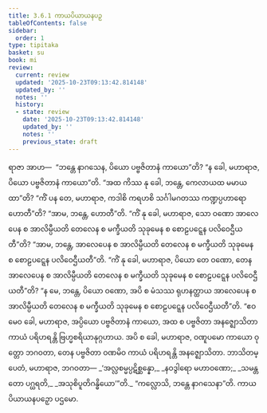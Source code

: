 ```yaml
---
title: 3.6.1 ကာယပိယာယနပဉှ
tableOfContents: false
sidebar:
  order: 1
type: tipitaka
basket: su
book: mi
review:
  current: review
  updated: '2025-10-23T09:13:42.814148'
  updated_by: ''
  notes: ''
  history:
  - state: review
    date: '2025-10-23T09:13:42.814148'
    updated_by: ''
    notes: ''
    previous_state: draft
---
```



<ReviewStatus review={frontmatter.review} showDetails={true} />

<HypothesisAnnotation frontmatter={frontmatter} />

<DynamicBreadcrumb />

<Division number="83" book="mi" e="ch" v="28">

<Paragraph number="397" book="mi">
ရာဇာ အာဟ—  “ဘန္တေ နာဂသေန, ပိယော ပဗ္ဗဇိတာနံ ကာယော”တိ? “န ခေါ, မဟာရာဇ, ပိယော ပဗ္ဗဇိတာနံ ကာယော”တိ. “အထ ကိဿ နု ခေါ, ဘန္တေ, ကေလာယထ မမာယထာ”တိ? “ကိံ ပန တေ, မဟာရာဇ, ကဒါစိ ကရဟစိ သင်္ဂါမဂတဿ ကဏ္ဍပ္ပဟာရော ဟောတီ”တိ? “အာမ, ဘန္တေ, ဟောတီ”တိ. “ကိံ နု ခေါ, မဟာရာဇ, သော ဝဏော အာလေပေန စ အာလိမ္ပီယတိ တေလေန စ မက္ခီယတိ သုခုမေန စ စောဠပဋ္ဋေန ပလိဝေဌီယတီ”တိ? “အာမ, ဘန္တေ, အာလေပေန စ အာလိမ္ပီယတိ တေလေန စ မက္ခီယတိ သုခုမေန စ စောဠပဋ္ဋေန ပလိဝေဌီယတီ”တိ. “ကိံ နု ခေါ, မဟာရာဇ, ပိယော တေ ဝဏော, တေန အာလေပေန စ အာလိမ္ပီယတိ တေလေန စ မက္ခီယတိ သုခုမေန စ စောဠပဋ္ဋေန ပလိဝေဌီယတီ”တိ? “န မေ, ဘန္တေ, ပိယော ဝဏော, အပိ စ မံသဿ ရုဟနတ္ထာယ အာလေပေန စ အာလိမ္ပီယတိ တေလေန စ မက္ခီယတိ သုခုမေန စ စောဠပဋ္ဋေန ပလိဝေဌီယတီ”တိ. “ဧဝမေဝ ခေါ, မဟာရာဇ, အပ္ပိယော ပဗ္ဗဇိတာနံ ကာယော, အထ စ ပဗ္ဗဇိတာ အနဇ္ဈောသိတာ ကာယံ ပရိဟရန္တိ ဗြဟ္မစရိယာနုဂ္ဂဟာယ. အပိ စ ခေါ, မဟာရာဇ, ဝဏူပမော ကာယော ဝုတ္တော ဘဂဝတာ, တေန ပဗ္ဗဇိတာ ဝဏမိဝ ကာယံ ပရိဟရန္တိ အနဇ္ဈောသိတာ. ဘာသိတမ္ပေတံ, မဟာရာဇ, ဘဂဝတာ—
</Paragraph>

<Paragraph number="398" type="verses" book="mi">
_‘အလ္လစမ္မပ္ပဋိစ္ဆန္နော,_  
_နဝဒွါရော မဟာဝဏော;_  
_သမန္တတော ပဂ္ဃရတိ,_  
_အသုစိပူတိဂန္ဓိယော’”တိ._  

</Paragraph>

<Paragraph number="399" book="mi">
“ကလ္လောသိ, ဘန္တေ နာဂသေနာ”တိ.

</Paragraph>
</Division>

<Paragraph number="400" type="center" book="mi">
ကာယပိယာယနပဉှော ပဌမော.
</Paragraph>